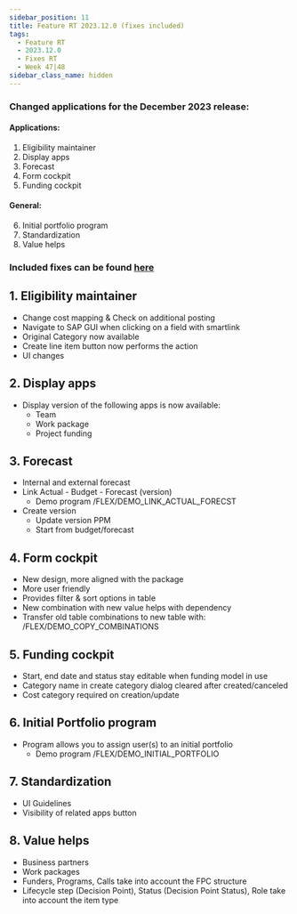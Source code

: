 ```yaml
---
sidebar_position: 11
title: Feature RT 2023.12.0 (fixes included)
tags:
  - Feature RT
  - 2023.12.0
  - Fixes RT
  - Week 47|48
sidebar_class_name: hidden
---
```


### Changed applications for the December 2023 release:

#### Applications:

1. Eligibility maintainer
2. Display apps
3. Forecast
4. Form cockpit
5. Funding cockpit

#### General:

6. Initial portfolio program
7. Standardization
8. Value helps

### Included fixes can be found [here](/docs/Releases/Fixes/2023/fixes_RT_4748)

## 1. Eligibility maintainer

- Change cost mapping & Check on additional posting
- Navigate to SAP GUI when clicking on a field with smartlink
- Original Category now available
- Create line item button now performs the action
- UI changes

## 2. Display apps

- Display version of the following apps is now available:
  - Team
  - Work package
  - Project funding

## 3. Forecast

- Internal and external forecast
- Link Actual - Budget - Forecast (version)
    - Demo program /FLEX/DEMO_LINK_ACTUAL_FORECST
- Create version
    - Update version PPM
    - Start from budget/forecast 

## 4. Form cockpit

- New design, more aligned with the package
- More user friendly
- Provides filter & sort options in table
- New combination with new value helps with dependency
- Transfer old table combinations to new table with: /FLEX/DEMO_COPY_COMBINATIONS

## 5. Funding cockpit

- Start, end date and status stay editable when funding model in use 
- Category name in create category dialog cleared after created/canceled
- Cost category required on creation/update

## 6. Initial Portfolio program

- Program allows you to assign user(s) to an initial portfolio
    - Demo program /FLEX/DEMO_INITIAL_PORTFOLIO

## 7. Standardization

- UI Guidelines
- Visibility of related apps button

## 8. Value helps

- Business partners
- Work packages
- Funders, Programs, Calls take into account the FPC structure
- Lifecycle step (Decision Point), Status (Decision Point Status), Role take into account the item type